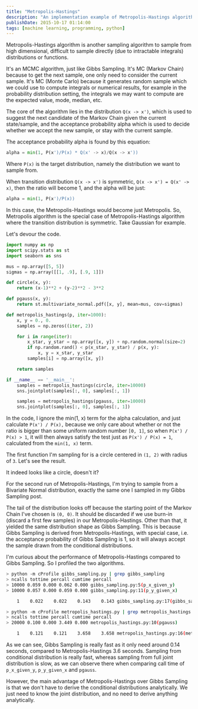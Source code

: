 ```yaml
---
title: "Metropolis-Hastings"
description: "An implementation example of Metropolis-Hastings algorithm in Python."
publishDate: 2015-10-17 01:14:00
tags: [machine learning, programming, python]
---
```



Metropolis-Hastings algorithm is another sampling algorithm to sample from high dimensional, difficult to sample directly (due to intractable integrals) distributions or functions.

It's an MCMC algorithm, just like Gibbs Sampling. It's MC (Markov Chain) because to get the next sample, one only need to consider the current sample. It's MC (Monte Carlo) because it generates random sample which we could use to compute integrals or numerical results, for example in the probability distribution setting, the integrals we may want to compute are the expected value, mode, median, etc.

The core of the algorithm lies in the distribution `Q(x -> x')`, which is used to suggest the next candidate of the Markov Chain given the current state/sample, and the acceptance probability alpha which is used to decide whether we accept the new sample, or stay with the current sample.

The acceptance probability alpha is found by this equation:

```python
alpha = min(1, P(x')/P(x) * Q(x' -> x)/Q(x -> x'))
```

Where `P(x)` is the target distribution, namely the distribution we want to sample from.

When transition distribution `Q(x -> x')` is symmetric, `Q(x -> x') = Q(x' -> x)`, then the ratio will become 1, and the alpha will be just:

```python
alpha = min(1, P(x')/P(x))
```

In this case, the Metropolis-Hastings would become just Metropolis. So, Metropolis algorithm is the special case of Metropolis-Hastings algorithm where the transition distribution is symmetric. Take Gaussian for example.

Let's devour the code.

```python
import numpy as np
import scipy.stats as st
import seaborn as sns

mus = np.array([5, 5])
sigmas = np.array([[1, .9], [.9, 1]])

def circle(x, y):
    return (x-1)**2 + (y-2)**2 - 3**2

def pgauss(x, y):
    return st.multivariate_normal.pdf([x, y], mean=mus, cov=sigmas)

def metropolis_hastings(p, iter=1000):
    x, y = 0., 0.
    samples = np.zeros((iter, 2))

    for i in range(iter):
        x_star, y_star = np.array([x, y]) + np.random.normal(size=2)
        if np.random.rand() < p(x_star, y_star) / p(x, y):
            x, y = x_star, y_star
        samples[i] = np.array([x, y])

    return samples

if __name__ == '__main__':
    samples = metropolis_hastings(circle, iter=10000)
    sns.jointplot(samples[:, 0], samples[:, 1])

    samples = metropolis_hastings(pgauss, iter=10000)
    sns.jointplot(samples[:, 0], samples[:, 1])
```

In the code, I ignore the min(1, x) term for the alpha calculation, and just calculate `P(x') / P(x),` because we only care about whether or not the ratio is bigger than some uniform random number `[0, 1]`, so when `P(x') / P(x) > 1`, it will then always satisfy the test just as `P(x') / P(x) = 1`, calculated from the `min(1, x)` term.

The first function I'm sampling for is a circle centered in `(1, 2)` with radius of `3`. Let's see the result.

<BlogImage imagePath='/img/rejection-sampling/01.png' />

It indeed looks like a circle, doesn't it?

For the second run of Metropolis-Hastings, I'm trying to sample from a Bivariate Normal distribution, exactly the same one I sampled in my Gibbs Sampling post.

<BlogImage imagePath='/img/rejection-sampling/01.png' />

The tail of the distribution looks off because the starting point of the Markov Chain I've chosen is `(0, 0)`. It should be discarded if we use burn-in (discard a first few samples) in our Metropolis-Hastings. Other than that, it yielded the same distribution shape as Gibbs Sampling. This is because Gibbs Sampling is derived from Metropolis-Hastings, with special case, i.e. the acceptance probability of Gibbs Sampling is 1, so it will always accept the sample drawn from the conditional distributions.

I'm curious about the performance of Metropolis-Hastings compared to Gibbs Sampling. So I profiled the two algorithms.

```bash
> python -m cProfile gibbs_sampling.py | grep gibbs_sampling
> ncalls tottime percall cumtime percall
> 10000 0.059 0.000 0.062 0.000 gibbs_sampling.py:5(p_x_given_y)
> 10000 0.057 0.000 0.059 0.000 gibbs_sampling.py:11(p_y_given_x)

    1    0.022    0.022    0.143    0.143 gibbs_sampling.py:17(gibbs_sampling)

> python -m cProfile metropolis_hastings.py | grep metropolis_hastings
> ncalls tottime percall cumtime percall
> 20000 0.100 0.000 3.449 0.000 metropolis_hastings.py:10(pgauss)

    1    0.121    0.121    3.658    3.658 metropolis_hastings.py:16(metropolis_hasting)
```

As we can see, Gibbs Sampling is really fast as it only need around 0.14 seconds, compared to Metropolis-Hastings 3.6 seconds. Sampling from conditional distribution is really fast, whereas sampling from full joint distribution is slow, as we can observe there when comparing call time of `p_x_given_y`, `p_y_given_x` and `pgauss`.

However, the main advantage of Metropolis-Hastings over Gibbs Sampling is that we don't have to derive the conditional distributions analytically. We just need to know the joint distribution, and no need to derive anything analytically.
